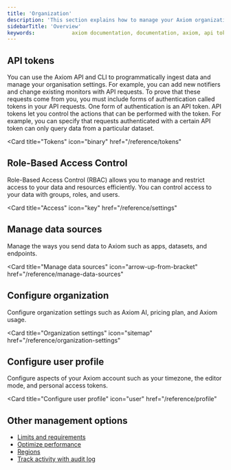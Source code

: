 ```yaml
---
title: 'Organization'
description: 'This section explains how to manage your Axiom organization.'
sidebarTitle: 'Overview'
keywords:            axiom documentation, documentation, axiom, api token, personal token, billing, dataset, endpoints, integrations, teams, profile, user settings
---
```


## API tokens

You can use the Axiom API and CLI to programmatically ingest data and manage your organisation settings. For example, you can add new notifiers and change existing monitors with API requests. To prove that these requests come from you, you must include forms of authentication called tokens in your API requests. One form of authentication is an API token. API tokens let you control the actions that can be performed with the token. For example, you can specify that requests authenticated with a certain API token can only query data from a particular dataset.

<Card
  title="Tokens"
  icon="binary"
  href="/reference/tokens"
>
</Card>

## Role-Based Access Control

Role-Based Access Control (RBAC) allows you to manage and restrict access to your data and resources efficiently. You can control access to your data with groups, roles, and users.

<Card
  title="Access"
  icon="key"
  href="/reference/settings"
>
</Card>

## Manage data sources

Manage the ways you send data to Axiom such as apps, datasets, and endpoints.

<Card
  title="Manage data sources"
  icon="arrow-up-from-bracket"
  href="/reference/manage-data-sources"
>
</Card>

## Configure organization

Configure organization settings such as Axiom AI, pricing plan, and Axiom usage.

<Card
  title="Organization settings"
  icon="sitemap"
  href="/reference/organization-settings"
>
</Card>

## Configure user profile

Configure aspects of your Axiom account such as your timezone, the editor mode, and personal access tokens. 

<Card
  title="Configure user profile"
  icon="user"
  href="/reference/profile"
>
</Card>

## Other management options

- [Limits and requirements](/reference/field-restrictions)
- [Optimize performance](/reference/performance)
- [Regions](/reference/regions)
- [Track activity with audit log](/reference/audit-log)